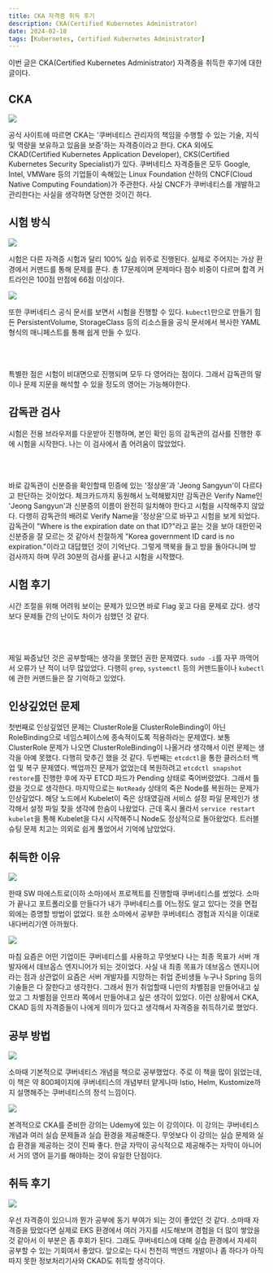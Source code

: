 ```yaml
---
title: CKA 자격증 취득 후기
description: CKA(Certified Kubernetes Administrator)
date: 2024-02-18
tags: [Kubernetes, Certified Kubernetes Administrator]
---
```


이번 글은 CKA(Certified Kubernetes Administrator) 자격증을 취득한 후기에 대한 글이다.

## CKA

![](1.png)

공식 사이트에 따르면 CKA는 '쿠버네티스 관리자의 책임을 수행할 수 있는 기술, 지식 및 역량을 보유하고 있음을 보증'하는 자격증이라고 한다.
CKA 외에도 CKAD(Certified Kubernetes Application Developer), CKS(Certified Kubernetes Security Specialist)가 있다.
쿠버네티스 자격증들은 모두 Google, Intel, VMWare 등의 기업들이 속해있는 Linux Foundation 산하의 CNCF(Cloud Native Computing Foundation)가 주관한다.
사실 CNCF가 쿠버네티스를 개발하고 관리한다는 사실을 생각하면 당연한 것이긴 하다.

## 시험 방식

![](2.png)

시험은 다른 자격증 시험과 달리 100% 실습 위주로 진행된다.
실제로 주어지는 가상 환경에서 커맨드를 통해 문제를 푼다.
총 17문제이며 문제마다 점수 비중이 다르며 합격 커트라인은 100점 만점에 66점 이상이다.

![](3.png)

또한 쿠버네티스 공식 문서를 보면서 시험을 진행할 수 있다.
`kubectl`만으로 만들기 힘든 PersistentVolume, StorageClass 등의 리소스들을 공식 문서에서 복사한 YAML 형식의 매니페스트를 통해 쉽게 만들 수 있다.

<br/><br/>

특별한 점은 시험이 비대면으로 진행되며 모두 다 영어라는 점이다.
그래서 감독관의 말이나 문제 지문을 해석할 수 있을 정도의 영어는 가능해야한다.

## 감독관 검사

시험은 전용 브라우저를 다운받아 진행하며, 본인 확인 등의 감독관의 검사를 진행한 후에 시험을 시작한다.
나는 이 검사에서 좀 어려움이 많았었다.

<br/><br/>

바로 감독관이 신분증을 확인할때 민증에 있는 '정상윤'과 'Jeong Sangyun'이 다르다고 판단하는 것이었다.
체크카드까지 동원해서 노력해봤지만 감독관은 Verify Name인 'Jeong Sangyun'과 신분증의 이름이 완전히 일치해야 한다고 시험을 시작해주지 않았다.
다행히 감독관의 배려로 Verify Name을 '정상윤'으로 바꾸고 시험을 보게 되었다.
감독관이 "Where is the expiration date on that ID?"라고 묻는 것을 보아 대한민국 신분증을 잘 모르는 것 같아서 친절하게 "Korea government ID card is no expiration."이라고 대답했던 것이 기억난다.
그렇게 맥북을 들고 방을 돌아다니며 방 검사까지 하며 무려 30분의 검사를 끝나고 시험을 시작했다.

## 시험 후기

시간 조절을 위해 어려워 보이는 문제가 있으면 바로 Flag 꽂고 다음 문제로 갔다.
생각보다 문제들 간의 난이도 차이가 심했던 것 같다.

<br/><br/>

제일 짜증났던 것은 공부할때는 생각을 못했던 권한 문제였다.
`sudo -i`를 자꾸 까먹어서 오류가 난 적이 너무 많았었다.
다행히 `grep`, `systemctl` 등의 커맨드들이나 `kubectl`에 관한 커맨드들은 잘 기억하고 있었다.

## 인상깊었던 문제

첫번째로 인상깊었던 문제는 ClusterRole을 ClusterRoleBinding이 아닌 RoleBinding으로 네임스페이스에 종속적이도록 적용하라는 문제였다.
보통 ClusterRole 문제가 나오면 ClusterRoleBinding이 나올거라 생각해서 이런 문제는 생각을 아예 못했다.
다행히 맞추긴 했을 것 같다.
두번째는 `etcdctl`을 통한 클러스터 백업 및 복구 문제였다.
백업까진 문제가 없었는데 복원하려고 `etcdctl snapshot restore`를 진행한 후에 자꾸 ETCD 파드가 Pending 상태로 죽어버렸었다.
그래서 틀렸을 것으로 생각한다.
마지막으로는 `NotReady` 상태의 죽은 Node를 복원하는 문제가 인상깊었다.
해당 노드에서 Kubelet이 죽은 상태였길래 서비스 설정 파일 문제인가 생각해서 설정 파일 찾을 생각에 한숨이 나왔었다.
근데 혹시 몰라서 `service restart kubelet`을 통해 Kubelet을 다시 시작해주니 Node도 정상적으로 돌아왔었다.
트러블 슈팅 문제 치고는 의외로 쉽게 풀었어서 기억에 남았었다.

## 취득한 이유

![](4.png)

한때 SW 마에스트로(이하 소마)에서 프로젝트를 진행할때 쿠버네티스를 썼었다.
소마가 끝나고 포트폴리오를 만들다가 내가 쿠버네티스를 어느정도 알고 있다는 것을 면접 외에는 증명할 방법이 없었다.
또한 소마에서 공부한 쿠버네티스 경험과 지식을 이대로 내다버리기엔 아까웠다.

![](5.png)

마침 요즘은 어떤 기업이든 쿠버네티스를 사용하고 무엇보다 나는 최종 목표가 서버 개발자에서 데브옵스 엔지니어가 되는 것이었다.
사실 내 최종 목표가 데브옵스 엔지니어라는 점과 상관없이 요즘은 서버 개발자를 지망하는 취업 준비생들 누구나 Spring 등의 기술들은 다 잘한다고 생각한다.
그래서 뭔가 취업할때 나만의 차별점을 만들어내고 싶었고 그 차별점을 인프라 쪽에서 만들어내고 싶은 생각이 있었다.
이런 상황에서 CKA, CKAD 등의 자격증들이 나에게 의미가 있다고 생각해서 자격증을 취득하기로 했었다.

## 공부 방법

![](6.jpeg)

소마때 기본적으로 쿠버네티스 개념을 책으로 공부했었다.
주로 이 책을 많이 읽었는데, 이 책은 약 800페이지에 쿠버네티스의 개념부터 얕게나마 Istio, Helm, Kustomize까지 설명해주는 쿠버네티스의 정석 느낌이다.

![](7.png)

본격적으로 CKA를 준비한 강의는 Udemy에 있는 이 강의이다.
이 강의는 쿠버네티스 개념과 여러 실습 문제들과 실습 환경을 제공해준다.
무엇보다 이 강의는 실습 문제와 실습 환경을 제공하는 것이 진짜 좋다.
한글 자막이 공식적으로 제공해주는 자막이 아니어서 거의 영어 듣기를 해야하는 것이 유일한 단점이다.

## 취득 후기

![](8.jpg)

우선 자격증이 있으니까 뭔가 공부에 동기 부여가 되는 것이 좋았던 것 같다.
소마때 자격증을 땄었다면 실제로 EKS 환경에서 여러 가지를 시도해보며 경험을 더 많이 쌓았을 것 같아서 이 부분은 좀 후회가 된다.
그래도 쿠버네티스에 대해 실습 환경에서 자세히 공부할 수 있는 기회여서 좋았다.
앞으로는 다시 천천히 백엔드 개발이나 좀 하다가 아직 따지 못한 정보처리기사와 CKAD도 취득할 생각이다.

